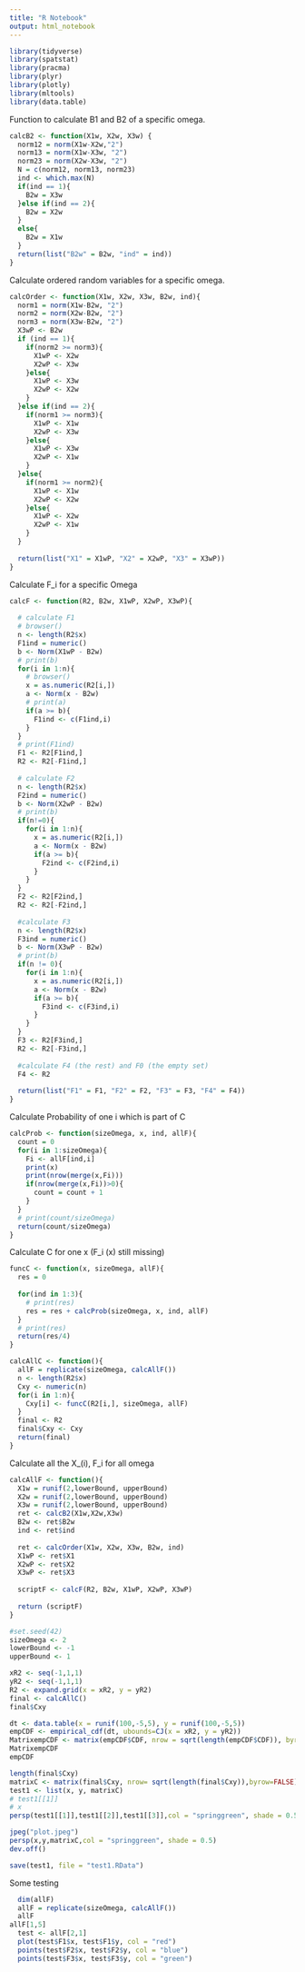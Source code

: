 ```yaml
---
title: "R Notebook"
output: html_notebook
---
```


```r
library(tidyverse)
library(spatstat)
library(pracma)
library(plyr)
library(plotly)
library(mltools)
library(data.table)
```


Function to calculate B1 and B2 of a specific omega. 
```r

calcB2 <- function(X1w, X2w, X3w) {
  norm12 = norm(X1w-X2w,"2")
  norm13 = norm(X1w-X3w, "2")
  norm23 = norm(X2w-X3w, "2")
  N = c(norm12, norm13, norm23)
  ind <- which.max(N)
  if(ind == 1){
    B2w = X3w
  }else if(ind == 2){
    B2w = X2w
  }
  else{
    B2w = X1w
  }
  return(list("B2w" = B2w, "ind" = ind))
}

```


Calculate ordered random variables for a specific omega.
```r
calcOrder <- function(X1w, X2w, X3w, B2w, ind){
  norm1 = norm(X1w-B2w, "2")
  norm2 = norm(X2w-B2w, "2")
  norm3 = norm(X3w-B2w, "2")
  X3wP <- B2w
  if (ind == 1){
    if(norm2 >= norm3){
      X1wP <- X2w
      X2wP <- X3w
    }else{
      X1wP <- X3w
      X2wP <- X2w
    }
  }else if(ind == 2){
    if(norm1 >= norm3){
      X1wP <- X1w
      X2wP <- X3w
    }else{
      X1wP <- X3w
      X2wP <- X1w
    }
  }else{
    if(norm1 >= norm2){
      X1wP <- X1w
      X2wP <- X2w
    }else{
      X1wP <- X2w
      X2wP <- X1w
    }
  }
  
  return(list("X1" = X1wP, "X2" = X2wP, "X3" = X3wP))
}

```

Calculate F_i for a specific Omega
```r
calcF <- function(R2, B2w, X1wP, X2wP, X3wP){
  
  # calculate F1
  # browser()
  n <- length(R2$x)
  F1ind = numeric()
  b <- Norm(X1wP - B2w)
  # print(b)
  for(i in 1:n){
    # browser()
    x = as.numeric(R2[i,])
    a <- Norm(x - B2w)
    # print(a)
    if(a >= b){
      F1ind <- c(F1ind,i)
    }
  }
  # print(F1ind)
  F1 <- R2[F1ind,]
  R2 <- R2[-F1ind,]
  
  # calculate F2
  n <- length(R2$x)
  F2ind = numeric()
  b <- Norm(X2wP - B2w)
  # print(b)
  if(n!=0){
    for(i in 1:n){
      x = as.numeric(R2[i,])
      a <- Norm(x - B2w)
      if(a >= b){
        F2ind <- c(F2ind,i)
      }
    }
  }
  F2 <- R2[F2ind,]
  R2 <- R2[-F2ind,]
  
  #calculate F3
  n <- length(R2$x)
  F3ind = numeric()
  b <- Norm(X3wP - B2w)
  # print(b)
  if(n != 0){
    for(i in 1:n){
      x = as.numeric(R2[i,])
      a <- Norm(x - B2w)
      if(a >= b){
        F3ind <- c(F3ind,i)
      }
    }
  }
  F3 <- R2[F3ind,]
  R2 <- R2[-F3ind,]
  
  #calculate F4 (the rest) and F0 (the empty set) 
  F4 <- R2
  
  return(list("F1" = F1, "F2" = F2, "F3" = F3, "F4" = F4))
}
```



Calculate Probability of one i which is part of C
```r
calcProb <- function(sizeOmega, x, ind, allF){
  count = 0
  for(i in 1:sizeOmega){
    Fi <- allF[ind,i]
    print(x)
    print(nrow(merge(x,Fi)))
    if(nrow(merge(x,Fi))>0){
      count = count + 1
    }
  }
  # print(count/sizeOmega)
  return(count/sizeOmega)
}
```


Calculate C for one x (F_i (x) still missing)
```r
funcC <- function(x, sizeOmega, allF){
  res = 0
  
  for(ind in 1:3){
    # print(res)
    res = res + calcProb(sizeOmega, x, ind, allF)
  }
  # print(res)
  return(res/4)
}
```

```r
calcAllC <- function(){
  allF = replicate(sizeOmega, calcAllF())
  n <- length(R2$x)
  Cxy <- numeric(n)
  for(i in 1:n){
    Cxy[i] <- funcC(R2[i,], sizeOmega, allF)
  }
  final <- R2
  final$Cxy <- Cxy
  return(final)
}
```

Calculate all the X_(i), F_i for all omega 
```r
calcAllF <- function(){
  X1w = runif(2,lowerBound, upperBound)
  X2w = runif(2,lowerBound, upperBound)
  X3w = runif(2,lowerBound, upperBound)
  ret <- calcB2(X1w,X2w,X3w)
  B2w <- ret$B2w
  ind <- ret$ind
  
  ret <- calcOrder(X1w, X2w, X3w, B2w, ind)
  X1wP <- ret$X1
  X2wP <- ret$X2
  X3wP <- ret$X3
  
  scriptF <- calcF(R2, B2w, X1wP, X2wP, X3wP)
  
  return (scriptF)
}

```


```r
#set.seed(42)
sizeOmega <- 2
lowerBound <- -1
upperBound <- 1

xR2 <- seq(-1,1,1)
yR2 <- seq(-1,1,1)
R2 <- expand.grid(x = xR2, y = yR2)
final <- calcAllC()
final$Cxy

```


```r
dt <- data.table(x = runif(100,-5,5), y = runif(100,-5,5))
empCDF <- empirical_cdf(dt, ubounds=CJ(x = xR2, y = yR2))
MatrixempCDF <- matrix(empCDF$CDF, nrow = sqrt(length(empCDF$CDF)), byrow = TRUE)
MatrixempCDF
empCDF

length(final$Cxy)
matrixC <- matrix(final$Cxy, nrow= sqrt(length(final$Cxy)),byrow=FALSE)
test1 <- list(x, y, matrixC)
# test1[[1]]
# x
persp(test1[[1]],test1[[2]],test1[[3]],col = "springgreen", shade = 0.5)

```

```r
jpeg("plot.jpeg")
persp(x,y,matrixC,col = "springgreen", shade = 0.5)
dev.off()

save(test1, file = "test1.RData")
```


Some testing

```r
  dim(allF)
  allF = replicate(sizeOmega, calcAllF())
  allF
allF[1,5]
  test <- allF[2,1]
  plot(test$F1$x, test$F1$y, col = "red")
  points(test$F2$x, test$F2$y, col = "blue")
  points(test$F3$x, test$F3$y, col = "green")

```

